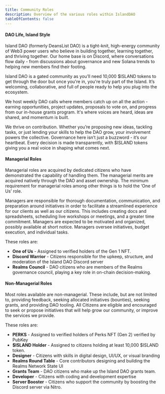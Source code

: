 ```yaml
---
title: Community Roles
description: Overview of the various roles within IslandDAO
tableOfContents: false
---
```


#### DAO Life, Island Style

Island DAO (formerly DeansList DAO) is a tight-knit, high-energy community of Web3 power users who believe in building together, learning together, and thriving together. Our home base is on Discord, where conversations flow daily - from discussions about governance and new Solana trends to helping new members find their footing.

Island DAO is a gated community as you’ll need 10,000 $ISLAND tokens to get through the door but once you're in, you're truly part of the Island. It’s welcoming, collaborative, and full of people ready to help you plug into the ecosystem.

We host weekly DAO calls where members catch up on all the action - earning opportunities, project updates, proposals to vote on, and progress from our in-house grants program. It's where voices are heard, ideas are shared, and momentum is built.

We thrive on contribution. Whether you’re proposing new ideas, tackling tasks, or just lending your skills to help the DAO grow, your involvement powers the collective. Governance here isn’t just a buzzword - it’s our heartbeat. Every decision is made transparently, with $ISLAND tokens giving you a real voice in shaping what comes next.

#### Managerial Roles

Managerial roles are acquired by dedicated citizens who have demonstrated the capability of handling them. The managerial merits are acquired natively through the DAO and asset ownership. The minimum requirement for managerial roles among other things is to hold the ‘One of Us’ role.

Managers are responsible for thorough documentation, communication, and preparation around initiatives in order to facilitate a streamlined experience for our clients as well as our citizens. This includes creating docs and spreadsheets, scheduling live workshops or meetings, and a greater time commitment. Managers are expected to be motivated and organized, possibly available at short notice. Managers oversee initiatives, budget execution, and individual tasks.

These roles are:

- **One of Us** - Assigned to verified holders of the Gen 1 NFT. 
- **Discord Warrior** - Citizens responsible for the upkeep, structure, and moderation of the Island DAO Discord server
- **Realms Council** - DAO citizens who are members of the Realms governance council, playing a key role in on-chain decision-making.

#### Non-Managerial Roles

Most roles available are non-managerial. These include, but are not limited to, providing feedback, seeking allocated initiatives (bounties), seeking grants, and providing DAO tooling. All Citizens are eligible and encouraged to seek or propose initiatives that will help grow our community, or improve the services we provide.

These roles are:

- **PERKS** - Assigned to verified holders of Perks NFT (Gen 2) verified by PubKey 
- **$ISLAND Holder** - Assigned to citizens holding at least 10,000 $ISLAND token. 
- **Designer** - Citizens with skills in digital design, UI/UX, or visual branding
- **Realms Round Table** - Core contributors designing and building the Realms Network State UI
- **Grants Team** - DAO citizens who make up the Island DAO grants team. 
- **Developer** - Citizens with coding and development expertise
- **Server Booster** - Citizens who support the community by boosting the Discord server via Nitro.

